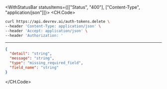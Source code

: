 

<WithStatusBar statusItems={[["Status", "400"], ["Content-Type", "application/json"]]}>
  <CH.Code>
  ```bash Example Request
  curl https://api.devrev.ai/auth-tokens.delete \
--header 'Content-Type: application/json' \
--header 'Accept: application/json' \
--header 'Authorization: '
  ```
  ---

  ```json Example Response
  {
    "detail": "string",
    "message": "string",
    "type": "missing_required_field",
    "field_name": "string"
  }
  ```
  </CH.Code>
</WithStatusBar>
